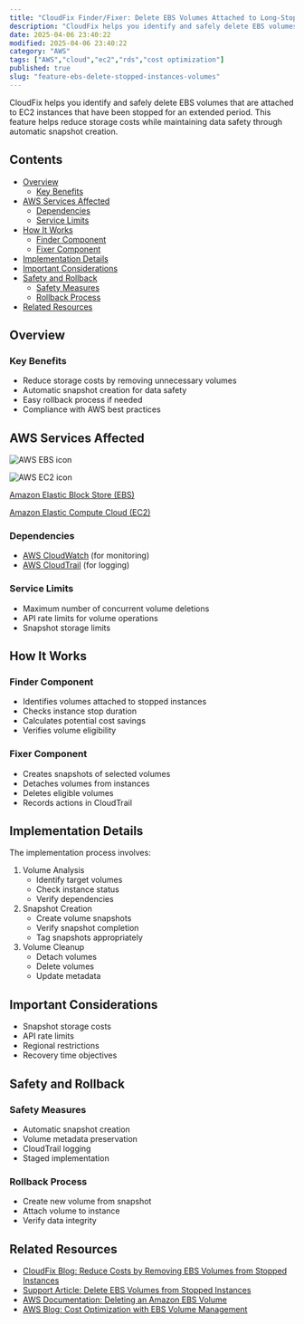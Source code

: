 ```yaml
---
title: "CloudFix Finder/Fixer: Delete EBS Volumes Attached to Long-Stopped EC2 Instances"
description: "CloudFix helps you identify and safely delete EBS volumes that are attached to EC2 instances that have been stopped for an extended period. This feature helps r..."
date: 2025-04-06 23:40:22
modified: 2025-04-06 23:40:22
category: "AWS"
tags: ["AWS","cloud","ec2","rds","cost optimization"]
published: true
slug: "feature-ebs-delete-stopped-instances-volumes"
---
```


CloudFix helps you identify and safely delete EBS volumes that are attached to EC2 instances that have been stopped for an extended period. This feature helps reduce storage costs while maintaining data safety through automatic snapshot creation.

## Contents

-   [Overview](#overview)
    -   [Key Benefits](#key-benefits)
-   [AWS Services Affected](#aws-services-affected)
    -   [Dependencies](#dependencies)
    -   [Service Limits](#service-limits)
-   [How It Works](#how-it-works)
    -   [Finder Component](#finder-component)
    -   [Fixer Component](#fixer-component)
-   [Implementation Details](#implementation-details)
-   [Important Considerations](#important-considerations)
-   [Safety and Rollback](#safety-and-rollback)
    -   [Safety Measures](#safety-measures)
    -   [Rollback Process](#rollback-process)
-   [Related Resources](#related-resources)

## Overview

### Key Benefits

-   Reduce storage costs by removing unnecessary volumes
-   Automatic snapshot creation for data safety
-   Easy rollback process if needed
-   Compliance with AWS best practices

## AWS Services Affected

![AWS EBS icon](/media/uploads/Elastic-Block-Store.svg)

![AWS EC2 icon](/media/uploads/EC2.svg)

[Amazon Elastic Block Store (EBS)](https://docs.aws.amazon.com/AWSEC2/latest/UserGuide/AmazonEBS.html)

[Amazon Elastic Compute Cloud (EC2)](https://docs.aws.amazon.com/AWSEC2/latest/UserGuide/concepts.html)

### Dependencies

-   [AWS CloudWatch](https://docs.aws.amazon.com/AmazonCloudWatch/latest/monitoring/WhatIsCloudWatch.html) (for monitoring)
-   [AWS CloudTrail](https://docs.aws.amazon.com/awscloudtrail/latest/userguide/cloudtrail-user-guide.html) (for logging)

### Service Limits

-   Maximum number of concurrent volume deletions
-   API rate limits for volume operations
-   Snapshot storage limits

## How It Works

### Finder Component

-   Identifies volumes attached to stopped instances
-   Checks instance stop duration
-   Calculates potential cost savings
-   Verifies volume eligibility

### Fixer Component

-   Creates snapshots of selected volumes
-   Detaches volumes from instances
-   Deletes eligible volumes
-   Records actions in CloudTrail

## Implementation Details

The implementation process involves:

1.  Volume Analysis
    -   Identify target volumes
    -   Check instance status
    -   Verify dependencies
2.  Snapshot Creation
    -   Create volume snapshots
    -   Verify snapshot completion
    -   Tag snapshots appropriately
3.  Volume Cleanup
    -   Detach volumes
    -   Delete volumes
    -   Update metadata

## Important Considerations

-   Snapshot storage costs
-   API rate limits
-   Regional restrictions
-   Recovery time objectives

## Safety and Rollback

### Safety Measures

-   Automatic snapshot creation
-   Volume metadata preservation
-   CloudTrail logging
-   Staged implementation

### Rollback Process

-   Create new volume from snapshot
-   Attach volume to instance
-   Verify data integrity

## Related Resources

-   [CloudFix Blog: Reduce Costs by Removing EBS Volumes from Stopped Instances](/blog/reduce-aws-ebs-costs-stopped-instances)
-   [Support Article: Delete EBS Volumes from Stopped Instances](https://support.cloudfix.com/article/16957-delete-ebs-volumes-stopped-instances)
-   [AWS Documentation: Deleting an Amazon EBS Volume](https://docs.aws.amazon.com/AWSEC2/latest/UserGuide/ebs-deleting-volume.html)
-   [AWS Blog: Cost Optimization with EBS Volume Management](https://aws.amazon.com/blogs/storage/delete-ebs-volumes-cost-optimization/)

